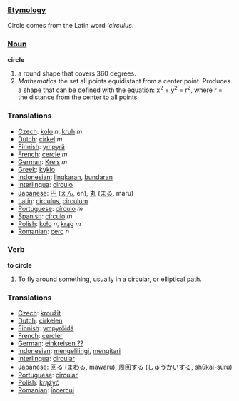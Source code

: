 === [[Etymology]] ===

Circle comes from the Latin word '''circulus''.

=== [[Noun]] ===

'''circle'''

#a round shape that covers 360 degrees.
#''Mathematics'' the set all points equidistant from a center point.  Produces a shape that can be defined with the equation: x<sup>2</sup> + y<sup>2</sup> = r<sup>2</sup>, where r = the distance from the center to all points.

=== Translations ===
*[[Czech]]: [[kolo]] ''n'', [[kruh]] ''m''
*[[Dutch]]: [[cirkel]] ''m''
*[[Finnish]]: [[ympyrä]]
*[[French]]: [[cercle]] ''m''
*[[German]]: [[Kreis]] ''m''
*[[Greek]]: [[kyklo]]
*[[Indonesian]]: [[lingkar|lingkaran]], [[bundar|bundaran]]
*[[Interlingua]]: [[circulo]]
*[[Japanese]]: [[円]] ([[えん]], en), [[丸]] ([[まる]], maru)
*[[Latin]]: [[circulus]], [[circulum]]
*[[Portuguese]]: [[círculo]] ''m''
*[[Spanish]]: [[círculo]] ''m''
*[[Polish]]: [[koło]] ''n'', [[krąg]] ''m''
*[[Romanian]]: [[cerc]] ''n''

=== Verb ===

'''to circle'''

#To fly around something, usually in a circular, or elliptical path.

=== Translations ===
*[[Czech]]: [[kroužit]]
*[[Dutch]]: [[cirkelen]]
*[[Finnish]]: [[ympyröidä]]
*[[French]]: [[cercler]]
*[[German]]: [[einkreisen ??]]
*[[Indonesian]]: [[keliling|mengelilingi]], [[kitar|mengitari]]
*[[Interlingua]]: [[circular]]
*[[Japanese]]: [[回る]] ([[まわる]], mawaru), [[周回]]する ([[しゅうかい]]する, shūkai-suru)
*[[Portuguese]]: [[circular]]
*[[Polish]]: [[krążyć]]
*[[Romanian]]: [[încercui]]